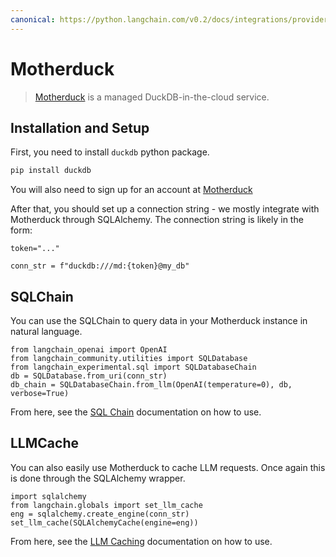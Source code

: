```yaml
---
canonical: https://python.langchain.com/v0.2/docs/integrations/providers/motherduck/
---
```


# Motherduck

>[Motherduck](https://motherduck.com/) is a managed DuckDB-in-the-cloud service.

## Installation and Setup

First, you need to install `duckdb` python package.

```bash
pip install duckdb
```

You will also need to sign up for an account at [Motherduck](https://motherduck.com/)

After that, you should set up a connection string - we mostly integrate with Motherduck through SQLAlchemy.
The connection string is likely in the form:

```
token="..."

conn_str = f"duckdb:///md:{token}@my_db"
```

## SQLChain

You can use the SQLChain to query data in your Motherduck instance in natural language.

```
from langchain_openai import OpenAI
from langchain_community.utilities import SQLDatabase
from langchain_experimental.sql import SQLDatabaseChain
db = SQLDatabase.from_uri(conn_str)
db_chain = SQLDatabaseChain.from_llm(OpenAI(temperature=0), db, verbose=True)
```

From here, see the [SQL Chain](/docs/how_to#qa-over-sql--csv) documentation on how to use.


## LLMCache

You can also easily use Motherduck to cache LLM requests.
Once again this is done through the SQLAlchemy wrapper.

```
import sqlalchemy
from langchain.globals import set_llm_cache
eng = sqlalchemy.create_engine(conn_str)
set_llm_cache(SQLAlchemyCache(engine=eng))
```

From here, see the [LLM Caching](/docs/integrations/llm_caching) documentation on how to use.
